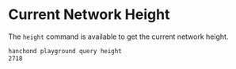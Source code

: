 # Current Network Height

The `height` command is available to get the current network height.

```sh
hanchond playground query height
2718
```
